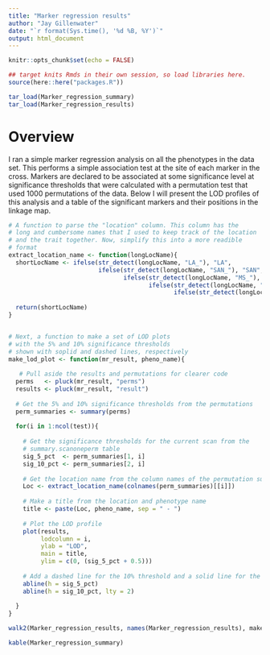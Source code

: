 ```yaml
---
title: "Marker regression results"
author: "Jay Gillenwater"
date: "`r format(Sys.time(), '%d %B, %Y')`"
output: html_document
---
```


```r
knitr::opts_chunk$set(echo = FALSE)

## target knits Rmds in their own session, so load libraries here.
source(here::here("packages.R"))
```

```r
tar_load(Marker_regression_summary)
tar_load(Marker_regression_results)
```

# Overview

I ran a simple marker regression analysis on all the phenotypes in the data set. This performs a simple association test at the site of each marker in the cross. Markers are declared to be associated at some significance level at significance thresholds that were calculated with a permutation test that used 1000 permutations of the data. Below I will present the LOD profiles of this analysis and a table of the significant markers and their positions in the linkage map. 

```r

# A function to parse the "location" column. This column has the 
# long and cumbersome names that I used to keep track of the location
# and the trait together. Now, simplify this into a more readible 
# format
extract_location_name <- function(longLocName){
  shortLocName <- ifelse(str_detect(longLocName, "LA_"), "LA", 
                         ifelse(str_detect(longLocName, "SAN_"), "SAN", 
                                ifelse(str_detect(longLocName, "MS_"), "MS", 
                                       ifelse(str_detect(longLocName, "CLA_"), "CLA", 
                                              ifelse(str_detect(longLocName, "SC_"), "SC", "Average")))))
  
  return(shortLocName)
}


# Next, a function to make a set of LOD plots 
# with the 5% and 10% significance thresholds 
# shown with soplid and dashed lines, respectively
make_lod_plot <- function(mr_result, pheno_name){
  
   # Pull aside the results and permutations for clearer code
  perms   <- pluck(mr_result, "perms")
  results <- pluck(mr_result, "result")
  
  # Get the 5% and 10% significance thresholds from the permutations
  perm_summaries <- summary(perms)
  
  for(i in 1:ncol(test)){
    
    # Get the significance thresholds for the current scan from the 
    # summary.scanoneperm table
    sig_5_pct  <- perm_summaries[1, i]
    sig_10_pct <- perm_summaries[2, i]
    
    # Get the location name from the column names of the permutation summaries
    Loc <- extract_location_name(colnames(perm_summaries)[[i]])
    
    # Make a title from the location and phenotype name
    title <- paste(Loc, pheno_name, sep = " - ")
    
    # Plot the LOD profile
    plot(results, 
         lodcolumn = i, 
         ylab = "LOD", 
         main = title, 
         ylim = c(0, (sig_5_pct + 0.5)))
    
    # Add a dashed line for the 10% threshold and a solid line for the 5% threshold
    abline(h = sig_5_pct)
    abline(h = sig_10_pct, lty = 2)
    
  }
}

walk2(Marker_regression_results, names(Marker_regression_results), make_lod_plot)

```


```r
kable(Marker_regression_summary)
```
